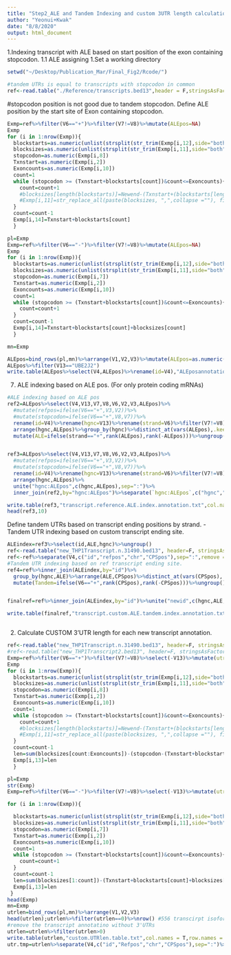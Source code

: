 ```yaml
---
title: "Step2_ALE and Tandem Indexing and custom 3UTR length calculation"
author: "Yeonui+Kwak"
date: "8/8/2020"
output: html_document
---
```

1.Indexing transcript with ALE based on start position of the exon containing stopcodon.
1.1 ALE assigning
1.Set a working directory
```R
setwd("~/Desktop/Publication_Mar/Final_Fig2/Rcode/")

```
```R
#tandem UTRs is equal to transcripts with stopcodon in common
ref<-read.table("./Reference/transcripts.bed13",header = F,stringsAsFactors = F)
```

#stopcodon position is not good due to tandem stopcodon.
Define ALE position by the start site of Exon containing stopcodon.
```R
Exmp=ref%>%filter(V6=="+")%>%filter(V7!=V8)%>%mutate(ALEpos=NA)
Exmp
for (i in 1:nrow(Exmp)){
  blockstarts=as.numeric(unlist(strsplit(str_trim(Exmp[i,12],side="both"),",")))
  blocksizes=as.numeric(unlist(strsplit(str_trim(Exmp[i,11],side="both"),",")))
  stopcodon=as.numeric(Exmp[i,8])
  Txnstart=as.numeric(Exmp[i,2])
  Exoncounts=as.numeric(Exmp[i,10])
  count=1
  while (stopcodon >= (Txnstart+blockstarts[count])&count<=Exoncounts){
    count=count+1
    #blocksizes[length(blockstarts)]=Newend-(Txnstart+(blockstarts[length(blockstarts)]))
    #Exmp[i,11]=str_replace_all(paste(blocksizes, ",",collapse =""), fixed(" "), "")
  }
  count=count-1
  Exmp[i,14]=Txnstart+blockstarts[count]
  }

pl=Exmp
Exmp=ref%>%filter(V6=="-")%>%filter(V7!=V8)%>%mutate(ALEpos=NA)
Exmp
for (i in 1:nrow(Exmp)){
  blockstarts=as.numeric(unlist(strsplit(str_trim(Exmp[i,12],side="both"),",")))
  blocksizes=as.numeric(unlist(strsplit(str_trim(Exmp[i,11],side="both"),",")))
  stopcodon=as.numeric(Exmp[i,7])
  Txnstart=as.numeric(Exmp[i,2])
  Exoncounts=as.numeric(Exmp[i,10])
  count=1
  while (stopcodon >= (Txnstart+blockstarts[count])&count<=Exoncounts){
    count=count+1
  }
  count=count-1
  Exmp[i,14]=Txnstart+blockstarts[count]+blocksizes[count]
  }

mn=Exmp

ALEpos=bind_rows(pl,mn)%>%arrange(V1,V2,V3)%>%mutate(ALEpos=as.numeric(ALEpos))
ALEpos%>%filter(V13=="UBE2J2")
write.table(ALEpos%>%select(V4,ALEpos)%>%rename(id=V4),"ALEposannotation.txt",col.names = T,row.names = F,quote=F,sep="\t")
```
7) ALE indexing based on ALE pos. (For only protein coding mRNAs)
```R
#ALE indexing based on ALE pos
ref2=ALEpos%>%select(V4,V13,V7,V8,V6,V2,V3,ALEpos)%>%
  #mutate(refpos=ifelse(V6=="+",V3,V2))%>%
  #mutate(stopcodon=ifelse(V6=="+",V8,V7))%>%
  rename(id=V4)%>%rename(hgnc=V13)%>%rename(strand=V6)%>%filter(V7!=V8)%>%
  arrange(hgnc,ALEpos)%>%group_by(hgnc)%>%distinct_at(vars(ALEpos),.keep_all =T)%>%
  mutate(ALE=ifelse(strand=="+",rank(ALEpos),rank(-ALEpos)))%>%ungroup()%>%select(hgnc,ALEpos,ALE)%>%unite("hgnc:ALEpos",c(hgnc,ALEpos),sep=":")


ref3=ALEpos%>%select(V4,V13,V7,V8,V6,V2,V3,ALEpos)%>%
  #mutate(refpos=ifelse(V6=="+",V3,V2))%>%
  #mutate(stopcodon=ifelse(V6=="+",V8,V7))%>%
  rename(id=V4)%>%rename(hgnc=V13)%>%rename(strand=V6)%>%filter(V7!=V8)%>%
  arrange(hgnc,ALEpos)%>%
  unite("hgnc:ALEpos",c(hgnc,ALEpos),sep=":")%>%
  inner_join(ref2,by="hgnc:ALEpos")%>%separate(`hgnc:ALEpos`,c("hgnc","ALEpos"),sep=":")

write.table(ref3,"transcript.reference.ALE.index.annotation.txt",col.names = TRUE,row.names = F,sep="\t",quote=F)
head(ref3,10)
```


Define tandem UTRs based on transcript ending positions by strand.
-Tandem UTR indexing based on custom transcript ending site.
```r
ALEindex=ref3%>%select(id,ALE,hgnc)%>%ungroup()
ref<-read.table("new_THP1Transcript.n.31490.bed13", header=F, stringsAsFactors = F)
ref<-ref%>%separate(V4,c("id","refpos","chr","CPSpos"),sep=":",remove = F)%>%mutate(CPSpos=as.numeric(CPSpos))
#Tandem UTR indexing based on ref transcript ending site.
ref4=ref%>%inner_join(ALEindex,by="id")%>%
  group_by(hgnc,ALE)%>%arrange(ALE,CPSpos)%>%distinct_at(vars(CPSpos),.keep_all=T)%>%
  mutate(Tandem=ifelse(V6=="+",rank(CPSpos),rank(-CPSpos)))%>%ungroup()%>%select(hgnc,ALE,CPSpos,Tandem)%>%unite("newid",c(hgnc,ALE,CPSpos),sep=":")


finalref=ref%>%inner_join(ALEindex,by="id")%>%unite("newid",c(hgnc,ALE,CPSpos),sep=":")%>%inner_join(ref4,by="newid")%>%separate(newid,c("hgnc","ALE","CPSpos"),sep=":")%>%select(V1,V2,V3,V4,V5,V6,V7,V8,V9,V10,V11,V12,id,ALE,Tandem,refpos,CPSpos,hgnc)

write.table(finalref,"transcript.custom.ALE.tandem.index.annotation.txt",col.names = TRUE,row.names = F,sep="\t",quote=F)



```

2. Calculate CUSTOM 3'UTR length for each new transcript annotation.
```R
ref<-read.table("new_THP1Transcript.n.31490.bed13", header=F, stringsAsFactors = F)
#ref<-read.table("new_THP1Transcript2.bed13", header=F, stringsAsFactors = F)
Exmp=ref%>%filter(V6=="+")%>%filter(V7!=V8)%>%select(-V13)%>%mutate(utrlen=NA)
Exmp
for (i in 1:nrow(Exmp)){
  blockstarts=as.numeric(unlist(strsplit(str_trim(Exmp[i,12],side="both"),",")))
  blocksizes=as.numeric(unlist(strsplit(str_trim(Exmp[i,11],side="both"),",")))
  stopcodon=as.numeric(Exmp[i,8])
  Txnstart=as.numeric(Exmp[i,2])
  Exoncounts=as.numeric(Exmp[i,10])
  count=1
  while (stopcodon >= (Txnstart+blockstarts[count])&count<=Exoncounts){
    count=count+1
    #blocksizes[length(blockstarts)]=Newend-(Txnstart+(blockstarts[length(blockstarts)]))
    #Exmp[i,11]=str_replace_all(paste(blocksizes, ",",collapse =""), fixed(" "), "")
  }
  count=count-1
  len=sum(blocksizes[count:Exoncounts])-(stopcodon-(Txnstart+blockstarts[count]))
  Exmp[i,13]=len
  }

pl=Exmp
str(Exmp)
Exmp=ref%>%filter(V6=="-")%>%filter(V7!=V8)%>%select(-V13)%>%mutate(utrlen=NA)

for (i in 1:nrow(Exmp)){

  blockstarts=as.numeric(unlist(strsplit(str_trim(Exmp[i,12],side="both"),",")))
  blocksizes=as.numeric(unlist(strsplit(str_trim(Exmp[i,11],side="both"),",")))
  stopcodon=as.numeric(Exmp[i,7])
  Txnstart=as.numeric(Exmp[i,2])
  Exoncounts=as.numeric(Exmp[i,10])
  count=1
  while (stopcodon >= (Txnstart+blockstarts[count])&count<=Exoncounts){
    count=count+1
  }
  count=count-1
  len=sum(blocksizes[1:count])-(Txnstart+blockstarts[count]+blocksizes[count]-stopcodon)
  Exmp[i,13]=len
 }
head(Exmp)
mn=Exmp
utrlen=bind_rows(pl,mn)%>%arrange(V1,V2,V3)
head(utrlen);utrlen%>%filter(utrlen==0)%>%nrow() #556 transcirpt isoforms dont' contain 3UTRs.
#remove the transcript annotatino without 3'UTRs
utrlen=utrlen%>%filter(utrlen>0)
write.table(utrlen,"custom.UTRlen.table.txt",col.names = T,row.names = F,quote = F,sep="\t")
utr.tmp=utrlen%>%separate(V4,c("id","Refpos","chr","CPSpos"),sep=":")%>%unite("newid",c(chr,CPSpos,id),sep=":")
```
